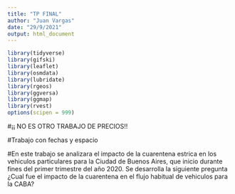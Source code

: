 ```yaml
---
title: "TP FINAL"
author: "Juan Vargas"
date: "29/9/2021"
output: html_document
---
```


```r
library(tidyverse) 
library(gifski) 
library(leaflet)
library(osmdata)
library(lubridate)
library(rgeos)
library(ggversa)
library(ggmap)
library(rvest)
options(scipen = 999) 
```


#¡¡ NO ES OTRO TRABAJO DE PRECIOS!!

#Trabajo con fechas y espacio

#En este trabajo se analizara el impacto de la cuarentena estrica en los vehiculos particulares para la Ciudad de Buenos Aires, que inicio durante fines del primer trimestre del año 2020. Se desarrolla la siguiente pregunta ¿Cual fue el impacto de la cuarentena en el flujo habitual de vehiculos para la CABA?